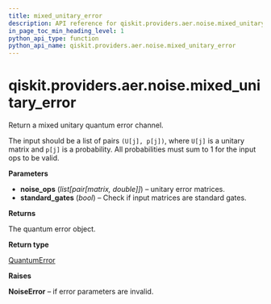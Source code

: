 ```yaml
---
title: mixed_unitary_error
description: API reference for qiskit.providers.aer.noise.mixed_unitary_error
in_page_toc_min_heading_level: 1
python_api_type: function
python_api_name: qiskit.providers.aer.noise.mixed_unitary_error
---
```


<span id="qiskit-providers-aer-noise-mixed-unitary-error" />

# qiskit.providers.aer.noise.mixed\_unitary\_error

<Function id="qiskit.providers.aer.noise.mixed_unitary_error" github="https://github.com/qiskit/qiskit-aer/tree/stable/0.7/qiskit/providers/aer/noise/errors/standard_errors.py" signature="mixed_unitary_error(noise_ops, standard_gates=True)">
  Return a mixed unitary quantum error channel.

  The input should be a list of pairs `(U[j], p[j])`, where `U[j]` is a unitary matrix and `p[j]` is a probability. All probabilities must sum to 1 for the input ops to be valid.

  **Parameters**

  *   **noise\_ops** (*list\[pair\[matrix, double]]*) – unitary error matrices.
  *   **standard\_gates** (*bool*) – Check if input matrices are standard gates.

  **Returns**

  The quantum error object.

  **Return type**

  [QuantumError](qiskit.providers.aer.noise.QuantumError "qiskit.providers.aer.noise.QuantumError")

  **Raises**

  **NoiseError** – if error parameters are invalid.
</Function>

